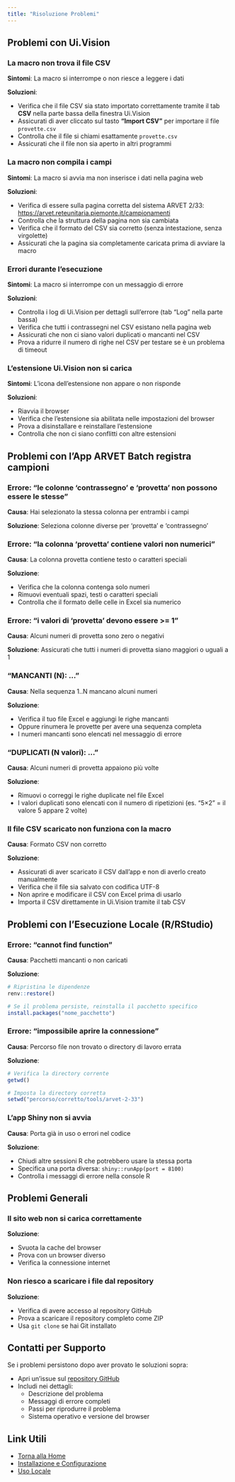 ```yaml
---
title: "Risoluzione Problemi"
---
```


## Problemi con Ui.Vision

### La macro non trova il file CSV

**Sintomi**: La macro si interrompe o non riesce a leggere i dati

**Soluzioni**:

- Verifica che il file CSV sia stato importato correttamente tramite il tab **CSV** nella parte bassa della finestra Ui.Vision
- Assicurati di aver cliccato sul tasto **"Import CSV"** per importare il file `provette.csv`
- Controlla che il file si chiami esattamente `provette.csv`
- Assicurati che il file non sia aperto in altri programmi

### La macro non compila i campi

**Sintomi**: La macro si avvia ma non inserisce i dati nella pagina web

**Soluzioni**:

- Verifica di essere sulla pagina corretta del sistema ARVET 2/33: [https://arvet.reteunitaria.piemonte.it/campionamenti](https://arvet.reteunitaria.piemonte.it/campionamenti)
- Controlla che la struttura della pagina non sia cambiata
- Verifica che il formato del CSV sia corretto (senza intestazione, senza virgolette)
- Assicurati che la pagina sia completamente caricata prima di avviare la macro

### Errori durante l'esecuzione

**Sintomi**: La macro si interrompe con un messaggio di errore

**Soluzioni**:

- Controlla i log di Ui.Vision per dettagli sull'errore (tab "Log" nella parte bassa)
- Verifica che tutti i contrassegni nel CSV esistano nella pagina web
- Assicurati che non ci siano valori duplicati o mancanti nel CSV
- Prova a ridurre il numero di righe nel CSV per testare se è un problema di timeout

### L'estensione Ui.Vision non si carica

**Sintomi**: L'icona dell'estensione non appare o non risponde

**Soluzioni**:

- Riavvia il browser
- Verifica che l'estensione sia abilitata nelle impostazioni del browser
- Prova a disinstallare e reinstallare l'estensione
- Controlla che non ci siano conflitti con altre estensioni

## Problemi con l'App ARVET Batch registra campioni

### Errore: "le colonne 'contrassegno' e 'provetta' non possono essere le stesse"

**Causa**: Hai selezionato la stessa colonna per entrambi i campi

**Soluzione**: Seleziona colonne diverse per 'provetta' e 'contrassegno'

### Errore: "la colonna 'provetta' contiene valori non numerici"

**Causa**: La colonna provetta contiene testo o caratteri speciali

**Soluzione**: 

- Verifica che la colonna contenga solo numeri
- Rimuovi eventuali spazi, testi o caratteri speciali
- Controlla che il formato delle celle in Excel sia numerico

### Errore: "i valori di 'provetta' devono essere >= 1"

**Causa**: Alcuni numeri di provetta sono zero o negativi

**Soluzione**: Assicurati che tutti i numeri di provetta siano maggiori o uguali a 1

### "MANCANTI (N): ..."

**Causa**: Nella sequenza 1..N mancano alcuni numeri

**Soluzione**: 

- Verifica il tuo file Excel e aggiungi le righe mancanti
- Oppure rinumera le provette per avere una sequenza completa
- I numeri mancanti sono elencati nel messaggio di errore

### "DUPLICATI (N valori): ..."

**Causa**: Alcuni numeri di provetta appaiono più volte

**Soluzione**: 

- Rimuovi o correggi le righe duplicate nel file Excel
- I valori duplicati sono elencati con il numero di ripetizioni (es. "5×2" = il valore 5 appare 2 volte)

### Il file CSV scaricato non funziona con la macro

**Causa**: Formato CSV non corretto

**Soluzione**:

- Assicurati di aver scaricato il CSV dall'app e non di averlo creato manualmente
- Verifica che il file sia salvato con codifica UTF-8
- Non aprire e modificare il CSV con Excel prima di usarlo
- Importa il CSV direttamente in Ui.Vision tramite il tab CSV

## Problemi con l'Esecuzione Locale (R/RStudio)

### Errore: "cannot find function"

**Causa**: Pacchetti mancanti o non caricati

**Soluzione**:

```r
# Ripristina le dipendenze
renv::restore()

# Se il problema persiste, reinstalla il pacchetto specifico
install.packages("nome_pacchetto")
```

### Errore: "impossibile aprire la connessione"

**Causa**: Percorso file non trovato o directory di lavoro errata

**Soluzione**:

```r
# Verifica la directory corrente
getwd()

# Imposta la directory corretta
setwd("percorso/corretto/tools/arvet-2-33")
```

### L'app Shiny non si avvia

**Causa**: Porta già in uso o errori nel codice

**Soluzione**:

- Chiudi altre sessioni R che potrebbero usare la stessa porta
- Specifica una porta diversa: `shiny::runApp(port = 8100)`
- Controlla i messaggi di errore nella console R

## Problemi Generali

### Il sito web non si carica correttamente

**Soluzione**:

- Svuota la cache del browser
- Prova con un browser diverso
- Verifica la connessione internet

### Non riesco a scaricare i file dal repository

**Soluzione**:

- Verifica di avere accesso al repository GitHub
- Prova a scaricare il repository completo come ZIP
- Usa `git clone` se hai Git installato

## Contatti per Supporto

Se i problemi persistono dopo aver provato le soluzioni sopra:

- Apri un'issue sul [repository GitHub](https://github.com/uvesco/svet-tools/issues)
- Includi nei dettagli:
  - Descrizione del problema
  - Messaggi di errore completi
  - Passi per riprodurre il problema
  - Sistema operativo e versione del browser

## Link Utili

- [Torna alla Home](index.qmd)
- [Installazione e Configurazione](installazione.qmd)
- [Uso Locale](uso-locale.qmd)
